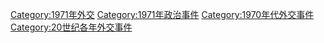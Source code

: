 [[Category:1971年外交|Category:1971年外交]]
[[Category:1971年政治事件|Category:1971年政治事件]]
[[Category:1970年代外交事件|Category:1970年代外交事件]]
[[Category:20世纪各年外交事件|Category:20世纪各年外交事件]]